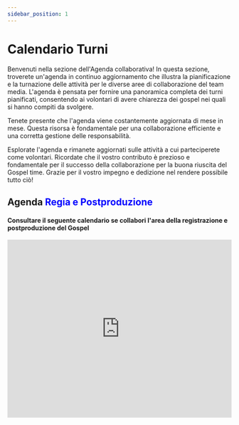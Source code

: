 ```yaml
---
sidebar_position: 1
---
```


# Calendario Turni

Benvenuti nella sezione dell'Agenda collaborativa! In questa sezione, troverete un'agenda in continuo aggiornamento che illustra la pianificazione e la turnazione delle attività per le diverse aree di collaborazione del team media. L'agenda è pensata per fornire una panoramica completa dei turni pianificati, consentendo ai volontari di avere chiarezza dei gospel nei quali si hanno compiti da svolgere.

Tenete presente che l'agenda viene costantemente aggiornata di mese in mese. Questa risorsa è fondamentale per una collaborazione efficiente e una corretta gestione delle responsabilità.

Esplorate l'agenda e rimanete aggiornati sulle attività a cui parteciperete come volontari. Ricordate che il vostro contributo è prezioso e fondamentale per il successo della collaborazione per la buona riuscita del Gospel time. Grazie per il vostro impegno e dedizione nel rendere possibile tutto ciò!

## Agenda <font color='Blue'> Regia e Postproduzione </font>

#### Consultare il seguente calendario se collabori l'area della registrazione e postproduzione del Gospel

<div
  style={{ display: "flex", justifyContent: "center", alignItems: "center" }}
>
  <div style={{ flex: 1, padding: "16px" }}>
    <iframe
      src="https://calendar.google.com/calendar/embed?height=600&wkst=1&bgcolor=%23ffffff&ctz=Europe%2FRome&title&mode=AGENDA&showTitle=0&showPrint=0&showTabs=0&showCalendars=1&showTz=0&showDate=1&src=dTA4Ym03YnBzNDdvb3RsaWExNzNlcjcwZG9AZ3JvdXAuY2FsZW5kYXIuZ29vZ2xlLmNvbQ&color=%23F6BF26"
      width="100%"
      height="400"
      frameborder="0"
    />
  </div>
</div>

## Agenda <font color='Blue'> Proiezioni e Inserimento messaggio</font>

#### Consultare il seguente calendario se collabori l'area delle proiezioni e inserimento messaggio

<div
  style={{ display: "flex", justifyContent: "center", alignItems: "center" }}
>
  <div style={{ flex: 1, padding: "16px" }}>
    <iframe
      src="https://calendar.google.com/calendar/embed?height=600&wkst=1&bgcolor=%23ffffff&ctz=Europe%2FRome&title&mode=AGENDA&showTitle=0&showPrint=0&showTabs=0&showCalendars=1&showTz=0&showDate=1&src=bWVkaWFzYWJhb3RoY2F0YW5pYUBnbWFpbC5jb20&color=%23039BE5"
      width="100%"
      height="400"
      frameborder="2"
      scrolling="no"
    />
  </div>
</div>

## Agenda <font color='yellow'> Speakers </font>

#### Di seguito l'agenda degli speaker dei gospel a venire

<div
  style={{ display: "flex", justifyContent: "center", alignItems: "center" }}
>
  <div style={{ flex: 1, padding: "16px" }}>
    <iframe
      src="https://calendar.google.com/calendar/embed?height=600&wkst=1&bgcolor=%23ffffff&ctz=Europe%2FRome&mode=AGENDA&showTz=0&showPrint=0&showCalendars=1&showTabs=0&showNav=0&showTitle=0&src=NTcyMTE5MGM2YmI3NThmOTZkYjAyNGNiYmJhMmRlMzJhYTUyZjFjNjU4ZDY0ZDEzZGZjNTBjMTIyZTY5ZTYwNEBncm91cC5jYWxlbmRhci5nb29nbGUuY29t&color=%23616161"
      width="100%"
      height="400"
      frameborder="0"
      scrolling="no"
    />
  </div>
</div>
